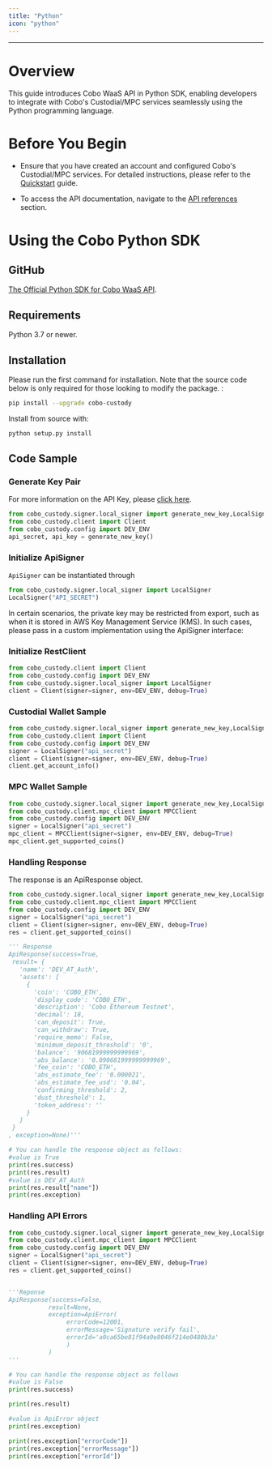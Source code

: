 ```yaml
---
title: "Python"
icon: "python"
---
```



***
# Overview
This guide introduces Cobo WaaS API in Python SDK, enabling developers to integrate with Cobo's Custodial/MPC services seamlessly using the Python programming language.


# Before You Begin
- Ensure that you have created an account and configured Cobo's Custodial/MPC services.
For detailed instructions, please refer to the [Quickstart](https://www.cobo.com/developers/get-started/overview/quickstart) guide.

- To access the API documentation, navigate to the [API references](https://www.cobo.com/developers/api-references/overview/) section.



# Using the Cobo Python SDK


## GitHub
[The Official Python SDK for Cobo WaaS API](https://github.com/CoboGlobal/cobo-python-api).




## Requirements
Python 3.7 or newer.


## Installation
Please run the first command for installation. Note that the source code below is only required for those looking to modify the package.
:


```sh
pip install --upgrade cobo-custody
```


Install from source with:


```sh
python setup.py install
```

## Code Sample

### Generate Key Pair
For more information on the API Key, please [click here](/v1/custodial-wallet/authentication).


```python
from cobo_custody.signer.local_signer import generate_new_key,LocalSigner
from cobo_custody.client import Client
from cobo_custody.config import DEV_ENV
api_secret, api_key = generate_new_key()
```

### Initialize ApiSigner

`ApiSigner` can be instantiated through

```python
from cobo_custody.signer.local_signer import LocalSigner
LocalSigner("API_SECRET")
```

In certain scenarios, the private key may be restricted from export, such as when it is stored in AWS Key Management Service (KMS).
In such cases, please pass in a custom implementation using the ApiSigner interface:

### Initialize RestClient

```python
from cobo_custody.client import Client
from cobo_custody.config import DEV_ENV
from cobo_custody.signer.local_signer import LocalSigner
client = Client(signer=signer, env=DEV_ENV, debug=True)
```


### Custodial Wallet Sample
```python
from cobo_custody.signer.local_signer import generate_new_key,LocalSigner
from cobo_custody.client import Client
from cobo_custody.config import DEV_ENV
signer = LocalSigner("api_secret")
client = Client(signer=signer, env=DEV_ENV, debug=True)
client.get_account_info()
```


### MPC Wallet Sample
```python
from cobo_custody.signer.local_signer import generate_new_key,LocalSigner
from cobo_custody.client.mpc_client import MPCClient
from cobo_custody.config import DEV_ENV
signer = LocalSigner("api_secret")
mpc_client = MPCClient(signer=signer, env=DEV_ENV, debug=True)
mpc_client.get_supported_coins()
```


### Handling Response


The response is an ApiResponse object.
```python
from cobo_custody.signer.local_signer import generate_new_key,LocalSigner
from cobo_custody.client.mpc_client import MPCClient
from cobo_custody.config import DEV_ENV
signer = LocalSigner("api_secret")
client = Client(signer=signer, env=DEV_ENV, debug=True)
res = client.get_supported_coins()

''' Response
ApiResponse(success=True,
 result= {
   'name': 'DEV_AT_Auth',
   'assets': [
     {
       'coin': 'COBO_ETH',
       'display_code': 'COBO_ETH',
       'description': 'Cobo Ethereum Testnet',
       'decimal': 18,
       'can_deposit': True,
       'can_withdraw': True,
       'require_memo': False,
       'minimum_deposit_threshold': '0',
       'balance': '90681999999999969',
       'abs_balance': '0.090681999999999969',
       'fee_coin': 'COBO_ETH',
       'abs_estimate_fee': '0.000021',
       'abs_estimate_fee_usd': '0.04',
       'confirming_threshold': 2,
       'dust_threshold': 1,
       'token_address': ''
     }
   ]
 }
, exception=None)'''

# You can handle the response object as follows:
#value is True
print(res.success)
print(res.result)
#value is DEV_AT_Auth
print(res.result["name"])
print(res.exception)
```


### Handling API Errors
```python
from cobo_custody.signer.local_signer import generate_new_key,LocalSigner
from cobo_custody.client.mpc_client import MPCClient
from cobo_custody.config import DEV_ENV
signer = LocalSigner("api_secret")
client = Client(signer=signer, env=DEV_ENV, debug=True)
res = client.get_supported_coins()


'''Reponse
ApiResponse(success=False,
           result=None,
           exception=ApiError(
                errorCode=12001,
                errorMessage='Signature verify fail',
                errorId='a0ca65be81f94a9e8046f214e0480b3a'
                )
           )
'''

# You can handle the response object as follows
#value is False
print(res.success)

print(res.result)

#value is ApiError object
print(res.exception)

print(res.exception["errorCode"])
print(res.exception["errorMessage"])
print(res.exception["errorId"])
```